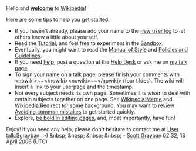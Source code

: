 <article id="4727689" title=User talk:Kailove xxx>
	<talkpage id="4727689" title="User talk:Kailove xxx">
Hello and '''[[Wikipedia:Welcome, newcomers|welcome]]''' to [[Wikipedia]]!

Here are some tips to help you get started:
* If you haven't already, please add your name to the [[Wikipedia:New user log|new user log]] to let others know a little about yourself.
* Read the [[Wikipedia:Tutorial|Tutorial]], and feel free to experiment in the [[Wikipedia:Sandbox|Sandbox]].
* Eventually, you might want to read the [[Wikipedia:Manual of Style|Manual of Style]] and [[Wikipedia:Policies and guidelines|Policies and Guidelines]].
* If you need [[Wikipedia:Help|help]], post a question at the [[Wikipedia:Help desk|Help Desk]] or ask me on [[User talk:Sgrayban|my talk page]].
* To sign your name on a talk page, please finish your comments with &lt;nowiki&gt;~~&lt;/nowiki&gt;&lt;nowiki&gt;~~&lt;/nowiki&gt; (four tildes). The wiki will insert a link to your userpage and the timestamp.
* Not every subject needs its own page. Sometimes it is wiser to deal with certain subjects together on one page. See [[Wikipedia:Merge]] and [[Wikipedia:Redirect]] for some background. You may want to review [[Wikipedia:Avoiding common mistakes|Avoiding common mistakes]] to get started quickly.
* Explore, [[Wikipedia:Be bold in updating pages|be bold in editing pages]], and, most importantly, have fun!

Enjoy!  If you need any help, please don't hesitate to contact me at [[User talk:Sgrayban]].  :-)   &amp;nbsp; &amp;nbsp; &amp;nbsp; &amp;nbsp; -  [[User:Sgrayban|Scott Grayban]] 02:32, 13 April 2006 (UTC)
	</talkpage>
</article>